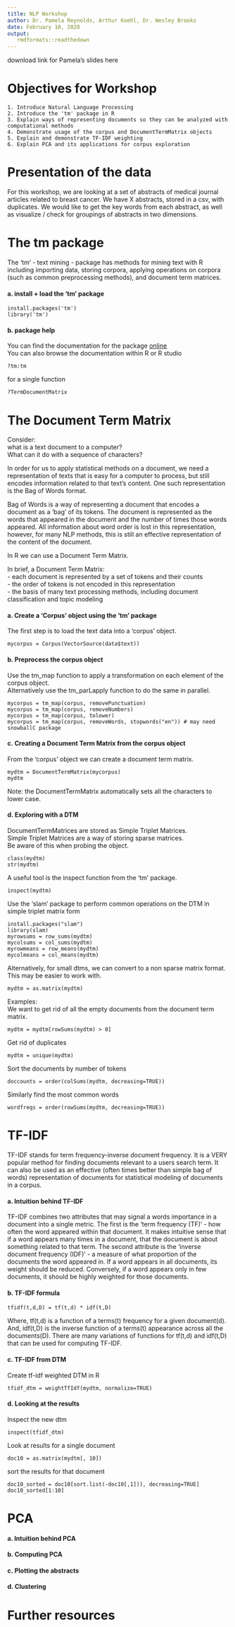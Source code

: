 ```yaml
---
title: NLP Workshop
author: Dr. Pamela Reynolds, Arthur Koehl, Dr. Wesley Brooks
date: February 10, 2020
output:
   rmdformats::readthedown
---
```


download link for Pamela's slides here\

# Objectives for Workshop
``` objective
1. Introduce Natural Language Processing 
2. Introduce the 'tm' package in R 
3. Explain ways of representing documents so they can be analyzed with computational methods
4. Demonstrate usage of the corpus and DocumentTermMatrix objects
5. Explain and demonstrate TF-IDF weighting 
6. Explain PCA and its applications for corpus exploration
```

# Presentation of the data

For this workshop, we are looking at a set of abstracts of medical journal articles related to breast cancer.
We have X abstracts, stored in a csv, with duplicates. 
We would like to get the key words from each abstract, as well as visualize / check for groupings of abstracts in two dimensions.

# The tm package

The 'tm' - text mining - package has methods for mining text with R including importing data, storing corpora, applying operations on corpora (such as common preprocessing methods), and document term matrices.

#### a. install + load the 'tm' package
```
install.packages('tm')
library('tm')
```
#### b. package help
You can find the documentation for the package [online](https://cran.r-project.org/web/packages/tm/tm.pdf)\
You can also browse the documentation within R or R studio
```
?tm:tm
```
for a single function
```
?TermDocumentMatrix
```

# The Document Term Matrix 

Consider: \
what is a text document to a computer?  \
What can it do with a sequence of characters? \  

In order for us to apply statistical methods on a document, we need a representation of texts that is easy for a computer to process, but still encodes information related to that text's content.
One such representation is the Bag of Words format.\

Bag of Words is a way of representing a document that encodes a document as a 'bag' of its tokens.
The document is represented as the words that appeared in the document and the number of times those words appeared.
All information about word order is lost in this representation, however, for many NLP methods, this is still an effective representation of the content of the document.\

In R we can use a Document Term Matrix.  

In brief, a Document Term Matrix:  
  - each document is represented by a set of tokens and their counts  
  - the order of tokens is not encoded in this representation  
  - the basis of many text processing methods, including document classification and topic modeling  

#### a.  Create a 'Corpus' object using the 'tm' package
The first step is to load the text data into a 'corpus' object.
```
mycorpus = Corpus(VectorSource(data$text))
```

#### b.  Preprocess the corpus object
Use the tm_map function to apply a transformation on each element of the corpus object.  
Alternatively use the tm_parLapply function to do the same in parallel.
```
mycorpus = tm_map(corpus, removePunctuation)
mycorpus = tm_map(corpus, removeNumbers)
mycorpus = tm_map(corpus, tolower)
mycorpus = tm_map(corpus, removeWords, stopwords("en")) # may need snowballC package
```
#### c. Creating a Document Term Matrix from the corpus object    
From the 'corpus' object we can create a document term matrix.
```
mydtm = DocumentTermMatrix(mycorpus)
mydtm 
```
Note: the DocumentTermMatrix automatically sets all the characters to lower case.

#### d. Exploring with a DTM  
DocumentTermMatrices are stored as Simple Triplet Matrices.  
Simple Triplet Matrices are a way of storing sparse matrices.  
Be aware of this when probing the object.  
```
class(mydtm)
str(mydtm)
```

A useful tool is the inspect function from the 'tm' package.
```
inspect(mydtm)
```

Use the 'slam' package to perform common operations on the DTM in simple triplet matrix form
```
install.packages("slam")
library(slam)
myrowsums = row_sums(mydtm)
mycolsums = col_sums(mydtm)
myrowmeans = row_means(mydtm)
mycolmeans = col_means(mydtm)
```

Alternatively, for small dtms, we can convert to a non sparse matrix format.  
This may be easier to work with.
```
mydtm = as.matrix(mydtm)
```

Examples:  
We want to get rid of all the empty documents from the document term matrix.
```
mydtm = mydtm[rowSums(mydtm) > 0]
```
Get rid of duplicates
```
mydtm = unique(mydtm)
```
Sort the documents by number of tokens
```
doccounts = order(colSums(mydtm, decreasing=TRUE))
```
Similarly find the most common words
```
wordfreqs = order(rowSums(mydtm, decreasing=TRUE))
``` 
# TF-IDF

TF-IDF stands for term frequency-inverse document frequency. 
It is a VERY popular method for finding documents relevant to a users search term. 
It can also be used as an effective (often times better than simple bag of words) representation of documents for statistical modeling of documents in a corpus. 

#### a. Intuition behind TF-IDF

TF-IDF combines two attributes that may signal a words importance in a document into a single metric. 
The first is the 'term frequency (TF)' - how often the word appeared within that document. 
It makes intuitive sense that if a word appears many times in a document, that the document is about something related to that term.
The second attribute is the 'inverse document frequency (IDF)' - a measure of what proportion of the documents the word appeared in. If a word appears in all documents, its weight should be reduced. 
Conversely, if a word appears only in few documents, it should be highly weighted for those documents. 

#### b. TF-IDF formula

```
tfidf(t,d,D) = tf(t,d) * idf(t,D)
```
Where, tf(t,d) is a function of a terms(t) frequency for a given document(d). 
And, idf(t,D) is the inverse function of a terms(t) appearance across all the documents(D).
There are many variations of functions for tf(t,d) and idf(t,D) that can be used for computing TF-IDF.

#### c. TF-IDF from DTM
Create tf-idf weighted DTM in R
```
tfidf_dtm = weightTfIdf(mydtm, normalize=TRUE) 
```

#### d. Looking at the results
Inspect the new dtm
```
inspect(tfidf_dtm)
```

Look at results for a single document
```
doc10 = as.matrix(mydtm[, 10])
```

sort the results for that document
```
doc10_sorted = doc10[sort.list(-doc10[,1])), decreasing=TRUE]
doc10_sorted[1:10] 
```

# PCA

#### a. Intuition behind PCA

#### b. Computing PCA 

#### c. Plotting the abstracts

#### d. Clustering

# Further resources 
